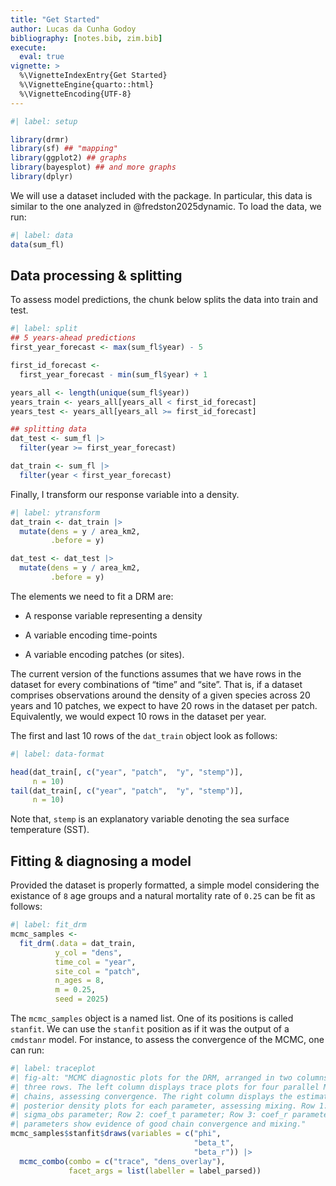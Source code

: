```yaml
---
title: "Get Started"
author: Lucas da Cunha Godoy
bibliography: [notes.bib, zim.bib]
execute:
  eval: true
vignette: >
  %\VignetteIndexEntry{Get Started}
  %\VignetteEngine{quarto::html}
  %\VignetteEncoding{UTF-8}
---
```


```r
#| label: setup

library(drmr)
library(sf) ## "mapping"
library(ggplot2) ## graphs
library(bayesplot) ## and more graphs
library(dplyr)
```

We will use a dataset included with the package. In particular, this data is
similar to the one analyzed in @fredston2025dynamic. To load the data, we run:

```r
#| label: data
data(sum_fl)
```

## Data processing & splitting

To assess model predictions, the chunk below splits the data into train and
test.

```r
#| label: split
## 5 years-ahead predictions
first_year_forecast <- max(sum_fl$year) - 5

first_id_forecast <-
  first_year_forecast - min(sum_fl$year) + 1

years_all <- length(unique(sum_fl$year))
years_train <- years_all[years_all < first_id_forecast]
years_test <- years_all[years_all >= first_id_forecast]

## splitting data
dat_test <- sum_fl |>
  filter(year >= first_year_forecast)

dat_train <- sum_fl |>
  filter(year < first_year_forecast)
```

Finally, I transform our response variable into a density.

```r
#| label: ytransform
dat_train <- dat_train |>
  mutate(dens = y / area_km2,
         .before = y)

dat_test <- dat_test |>
  mutate(dens = y / area_km2,
         .before = y)
```

The elements we need to fit a DRM are:

* A response variable representing a density

* A variable encoding time-points

* A variable encoding patches (or sites).

The current version of the functions assumes that we have rows in the dataset
for every combinations of "time" and "site". That is, if a dataset comprises
observations around the density of a given species across 20 years and 10
patches, we expect to have 20 rows in the dataset per patch. Equivalently, we
would expect 10 rows in the dataset per year.


The first and last 10 rows of the `dat_train` object look as follows:

```r
#| label: data-format

head(dat_train[, c("year", "patch",  "y", "stemp")],
     n = 10)
tail(dat_train[, c("year", "patch",  "y", "stemp")],
     n = 10)
```

Note that, `stemp` is an explanatory variable denoting the sea surface
temperature (SST).

## Fitting & diagnosing a model

Provided the dataset is properly formatted, a simple model considering the
existance of `8` age groups and a natural mortality rate of `0.25` can be fit as
follows:

```r
#| label: fit_drm
mcmc_samples <-
  fit_drm(.data = dat_train,
          y_col = "dens",
          time_col = "year",
          site_col = "patch",
          n_ages = 8,
          m = 0.25,
          seed = 2025)
```


The `mcmc_samples` object is a named list. One of its positions is called
`stanfit`. We can use the `stanfit` position as if it was the output of a
`cmdstanr` model. For instance, to assess the convergence of the MCMC, one can
run:
```r
#| label: traceplot
#| fig-alt: "MCMC diagnostic plots for the DRM, arranged in two columns and
#| three rows. The left column displays trace plots for four parallel MCMC
#| chains, assessing convergence. The right column displays the estimated
#| posterior density plots for each parameter, assessing mixing. Row 1:
#| sigma_obs parameter; Row 2: coef_t parameter; Row 3: coef_r parameter. All
#| parameters show evidence of good chain convergence and mixing."
mcmc_samples$stanfit$draws(variables = c("phi",
                                         "beta_t",
                                         "beta_r")) |>
  mcmc_combo(combo = c("trace", "dens_overlay"),
             facet_args = list(labeller = label_parsed))
```
